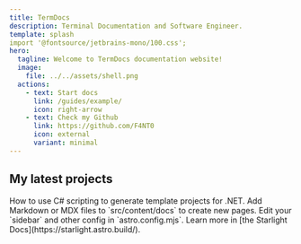 ```yaml
---
title: TermDocs
description: Terminal Documentation and Software Engineer.
template: splash
import '@fontsource/jetbrains-mono/100.css';
hero:
  tagline: Welcome to TermDocs documentation website!
  image:
    file: ../../assets/shell.png
  actions:
    - text: Start docs
      link: /guides/example/
      icon: right-arrow
    - text: Check my Github
      link: https://github.com/F4NT0
      icon: external
      variant: minimal
---
```



## My latest projects

<CardGrid stagger>
	<Card title=".NET generator scripts" icon="shell">
		How to use C# scripting to generate template projects for .NET.
	</Card>
	<Card title="Add new content" icon="add-document">
		Add Markdown or MDX files to `src/content/docs` to create new pages.
	</Card>
	<Card title="Configure your site" icon="setting">
		Edit your `sidebar` and other config in `astro.config.mjs`.
	</Card>
	<Card title="Read the docs" icon="open-book">
		Learn more in [the Starlight Docs](https://starlight.astro.build/).
	</Card>
</CardGrid>
